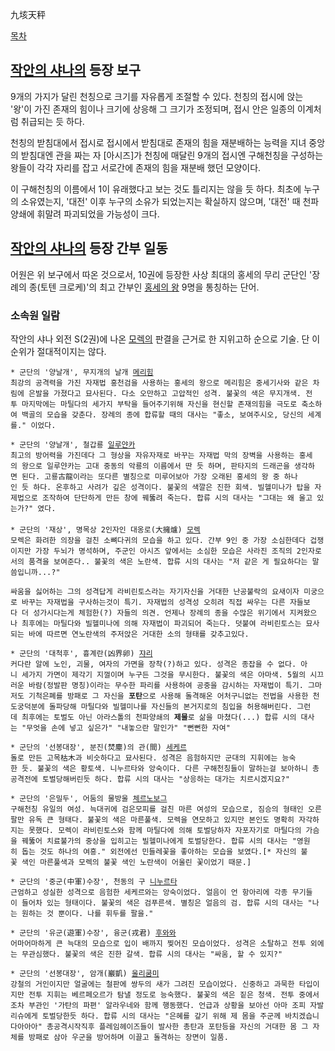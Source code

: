 九垓天秤

[[목차]]

== [[작안의 샤나]]의 등장 보구 ==
9개의 가지가 달린 천칭으로 크기를 자유롭게 조절할 수 있다. 천칭의 접시에 앉는 '왕'이 가진 존재의 힘이나 크기에 상응해 그 크기가 조정되며, 접시 안은 일종의 이계처럼 취급되는 듯 하다. 

천칭의 받침대에서 접시로 접시에서 받침대로 존재의 힘을 재분배하는 능력을 지녀 중앙의 받침대엔 관을 짜는 자 [아시즈]가 천칭에 매달린 9개의 접시엔 구해천칭을 구성하는 왕들이 각각 자리를 잡고 서로간에 존재의 힘을 재분배 했던 모양이다. 

이 구해천칭의 이름에서 1이 유래했다고 보는 것도 틀리지는 않을 듯 하다. 최초에 누구의 소유였는지, '대전' 이후 누구의 소유가 되었는지는 확실하지 않으며, '대전' 때 천파양쇄에 휘말려 파괴되었을 가능성이 크다.

== [[작안의 샤나]]의 등장 간부 일동 ==
어원은 위 보구에서 따온 것으로서, 10권에 등장한 사상 최대의 홍세의 무리 군단인 '장례의 종(토텐 크로케)'의 최고 간부인 [[홍세의 왕]] 9명을 통칭하는 단어.

=== 소속원 일람 ===
작안의 샤나 외전 S(2권)에 나온 [[모렉]]의 판결을 근거로 한 지위고하 순으로 기술. 단 이 순위가 절대적이지는 않다.

 * 군단의 '양날개', 무지개의 날개 [[메리힘]]
 최강의 공격력을 가진 자재법 홍천검을 사용하는 홍세의 왕으로 메리힘은 중세기사와 같은 차림에 은발을 가졌다고 묘사된다. 다소 오만하고 고압적인 성격. 불꽃의 색은 무지개색. 전투 마지막에는 마틸다의 세가지 부탁을 들어주기위해 자신을 현신할 존재의힘을 극도로 축소하여 백골의 모습을 갖춘다. 장례의 종에 합류할 때의 대사는 "좋소, 보여주시오, 당신의 세계를." 이었다.

 * 군단의 '양날개', 철갑룡 [[일루얀카]]
 최고의 방어력을 가진데다 그 형상을 자유자재로 바꾸는 자재법 막의 장벽을 사용하는 홍세의 왕으로 일루얀카는 고대 중동의 악룡의 이름에서 딴 듯 하며, 판타지의 드래곤을 생각하면 된다. 고룡古龍이라는 또다른 별칭으로 미루어보아 가장 오래된 홍세의 왕 중 하나인 듯 하다. 온후하고 사려가 깊은 성격이다. 불꽃의 색깔은 진한 회색. 빌헬미나가 탑을 자제법으로 조작하여 단단하게 만든 창에 꿰뚫려 죽는다. 합류 시의 대사는 "그대는 왜 울고 있는가?" 였다.
 
 * 군단의 '재상', 명목상 2인자인 대옹로(大擁爐) [[모렉]]
 모렉은 화려한 의장을 걸친 소뼈다귀의 모습을 하고 있다. 간부 9인 중 가장 소심한데다 겁쟁이지만 가장 두뇌가 명석하며, 주군인 아시즈 앞에서는 소심한 모습은 사라진 조직의 2인자로서의 품격을 보여준다.. 불꽃의 색은 노란색. 합류 시의 대사는 "저 같은 게 필요하다는 말씀입니까...?"

 싸움을 싫어하는 그의 성격답게 라비린토스라는 자기자신을 거대한 난공불락의 요새이자 미궁으로 바꾸는 자재법을 구사하는것이 특기. 자재법의 성격성 오히려 직접 싸우는 다른 자들보다 더 성가시다는게 체험한(?) 자들의 의견. 언제나 장례의 종을 수많은 위기에서 지켜왔으나 최후에는 마틸다와 빌헬미나에 의해 자재법이 파괴되어 죽는다. 덧붙여 라비린토스는 묘사되는 바에 따르면 연노란색의 주저앉은 거대한 소의 형태를 갖추고있다.

 * 군단의 '대척후', 흉계란(凶界卵) [[쟈리]]
 커다란 알에 노인, 괴물, 여자의 가면을 장착(?)하고 있다. 성격은 종잡을 수 없다. 아니 세가지 가면이 제각기 지껄이며 누구든 그것을 무시한다. 불꽃의 색은 아마색. 5월의 시끄러운 바람(정발판 명칭)이라는 무수한 파리를 사용하여 공중을 감시하는 자재법이 특기. 그마저도 기척은폐를 방패로 그 자신을 '''포탄'''으로 사용해 돌격해온 어처구니없는 전법을 사용한 천도궁덕분에 돌파당해 마틸다와 빌헬미나를 자신들의 본거지로의 침입을 허용해버린다. 그런데 최후에는 토벌도 아닌 아라스톨의 천파양쇄의 '''제물'''로 삶을 마쳤다(...) 합류 시의 대사는 "무엇을 손에 넣고 싶은가" "내놓으란 말인가" "뻔뻔한 자여"

 * 군단의 '선봉대장', 분진(焚塵)의 관(間) [[세케르]]
 돌로 만든 고목枯木과 비슷하다고 묘사된다. 성격은 음험하지만 군대의 지휘에는 능숙한 듯. 불꽃의 색은 황토색. 니누르타와 앙숙이다. 다른 구해천칭들이 말하는걸 보아하니 총공격전에 토벌당해버린듯 하다. 합류 시의 대사는 "상응하는 대가는 치르시겠지요?"

 * 군단의 '은밀두', 어둠의 물방울 [[체르노보그]]
 구해천칭 유일의 여성. 늑대귀에 검은모피를 걸친 마른 여성의 모습으로, 짐승의 형태인 오른팔만 유독 큰 형태다. 불꽃의 색은 마른풀색. 모렉을 연모하고 있지만 본인도 명확히 자각하지는 못했다. 모렉이 라비린토스와 함께 마틸다에 의해 토벌당하자 자포자기로 마틸다의 가슴을 꿰뚫어 치료불가의 중상을 입히고는 빌헬미나에게 토벌당한다. 합류 시의 대사는 "영원히 돕는 것도 하나의 여흥." 외전에선 민들레꽃을 좋아하는 모습을 보였다.[* 자신의 불꽃 색인 마른풀색과 모렉의 불꽃 색인 노란색이 어울린 꽃이었기 때문.]

 * 군단의 '중군(中軍)수장', 천동의 구 [[니누르타]]
 근엄하고 성실한 성격으로 음험한 세케르와는 앙숙이었다. 얼음이 언 항아리에 각종 무기들이 들어차 있는 형태이다. 불꽃의 색은 검푸른색. 별칭은 얼음의 검. 합류 시의 대사는 "나는 원하는 것 뿐이다. 나를 휘두를 팔을."

 * 군단의 '유군(遊軍)수장', 융군(戎君) [[후와와]]
 어마어마하게 큰 늑대의 모습으로 입이 배까지 찢어진 모습이었다. 성격은 소탈하고 전투 외에는 무관심했다. 불꽃의 색은 진한 갈색. 합류 시의 대사는 "싸움, 할 수 있지?"

 * 군단의 '선봉대장', 암개(巖凱) [[울리쿰미]]
 강철의 거인이지만 얼굴에는 철판에 쌍두의 새가 그려진 모습이었다. 신중하고 과묵한 타입이지만 전투 지휘는 베르페오르가 탐낼 정도로 능숙했다. 불꽃의 색은 짙은 청색. 전투 중에서조차 부관인 '가탄의 파편' 알라우네와 함께 행동했다. 언급과 상황을 보아선 아마 조피 자발리슈에게 토벌당한듯 하다. 합류 시의 대사는 "은혜를 갚기 위해 제 몸을 주군께 바치겠습니다아아아" 총공격시작직후 플레임헤이즈들이 발사한 총탄과 포탄등을 자신의 거대한 몸 그 자체를 방패로 삼아 우군을 방어하며 이끌고 돌격하는 장면이 일품.
